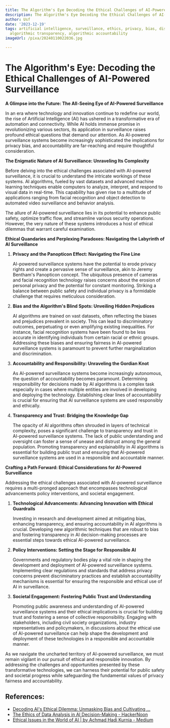 ```yaml
---
title: The Algorithm's Eye Decoding the Ethical Challenges of AI-Powered Surveillance
description: The Algorithm's Eye Decoding the Ethical Challenges of AI-Powered Surveillance
author: Usf
date: '2023-12-19'
tags: artificial intelligence, surveillance, ethics, privacy, bias, discrimination,
  algorithmic transparency, algorithmic accountability
imageUrl: /pixa/20240110022036.jpg

---
```

# The  Algorithm's  Eye: Decoding the Ethical Challenges of AI-Powered Surveillance

**A Glimpse into the  Future:  The All-Seeing Eye of AI-Powered Surveillance**

In an era where  technology and innovation continue to redefine our world, the rise of Artificial Intelligence (AI) has  ushered in a transformative era of automation and connectivity. While  AI holds immense promise  in revolutionizing various sectors,  its application in surveillance raises profound ethical questions that demand our attention. As AI-powered surveillance systems become increasingly sophisticated the implications for privacy bias,  and accountability are far-reaching and require thoughtful consideration.

**The Enigmatic Nature of AI Surveillance: Unraveling Its Complexity**

Before delving into the ethical challenges associated with AI-powered  surveillance, it is crucial to understand the intricate workings  of these systems. AI algorithms, fueled by  vast datasets and advanced  machine learning techniques enable computers to analyze, interpret, and respond to  visual data in  real-time. This capability has given rise to a multitude of applications ranging from facial recognition and object detection to automated video surveillance  and behavior analysis.

The allure of AI-powered surveillance lies in its potential to enhance public safety, optimize traffic flow, and streamline various security operations. However, the very nature of these systems introduces a host of ethical dilemmas that warrant careful examination.

**Ethical  Quandaries and Perplexing Paradoxes: Navigating the Labyrinth of AI Surveillance**

1. **Privacy and the Panopticon  Effect: Navigating the Fine Line**

   AI-powered surveillance systems  have the potential to erode privacy rights and create a pervasive sense of surveillance, akin  to Jeremy Bentham's Panopticon concept. The ubiquitous presence of  cameras and facial recognition  technology raises concerns about the erosion of personal privacy and the potential for constant monitoring. Striking a balance between public safety and individual privacy is a formidable challenge that requires meticulous consideration.

2.  **Bias and the Algorithm's Blind Spots: Unveiling Hidden Prejudices**

    AI algorithms  are trained on vast datasets, often reflecting the biases and prejudices prevalent in  society. This can lead to discriminatory outcomes, perpetuating or even  amplifying existing inequalities. For instance, facial recognition systems have been found to be less accurate in identifying individuals  from certain  racial or ethnic groups. Addressing these biases and ensuring fairness  in  AI-powered surveillance systems is paramount to  prevent further marginalization and discrimination.

3. **Accountability and Responsibility: Unraveling the Gordian Knot**

   As AI-powered surveillance systems become increasingly autonomous,  the question of  accountability becomes paramount.  Determining responsibility for decisions made by AI  algorithms is a complex task especially in cases where multiple entities are involved in developing and deploying the technology. Establishing clear lines of  accountability is crucial for ensuring that AI surveillance systems are used responsibly and ethically.

4. **Transparency and Trust: Bridging the Knowledge Gap**

    The opacity of AI algorithms often shrouded in  layers of technical complexity, poses a significant challenge to transparency and trust  in AI-powered surveillance systems. The lack of public understanding and oversight can  foster a sense  of unease and distrust among the general population. Promoting transparency and explainability  in AI  algorithms is essential for building public trust and ensuring that AI-powered surveillance  systems are used in a  responsible and accountable manner.

**Crafting a  Path Forward:  Ethical  Considerations for AI-Powered Surveillance**

Addressing the ethical challenges associated with AI-powered surveillance requires a multi-pronged approach that encompasses technological advancements policy interventions, and societal engagement.

1. **Technological Advancements: Advancing Innovation with Ethical Guardrails**

   Investing in research and development aimed at mitigating bias, enhancing transparency, and ensuring accountability in AI algorithms is crucial.  Developing new algorithmic techniques that are robust to bias and fostering  transparency in AI  decision-making processes are essential steps towards  ethical AI-powered surveillance.

2. **Policy Interventions: Setting the Stage for Responsible AI**

    Governments and  regulatory bodies play a vital role in shaping the development and  deployment of AI-powered  surveillance systems. Implementing clear regulations and standards  that address privacy concerns prevent discriminatory practices  and establish accountability mechanisms is essential for ensuring the  responsible and ethical use of AI in surveillance.

3. **Societal Engagement: Fostering Public Trust and  Understanding**

   Promoting public awareness  and understanding of AI-powered surveillance systems and their ethical implications  is crucial  for building trust and fostering a sense  of collective  responsibility. Engaging with stakeholders, including civil society organizations, industry representatives and policymakers,  in discussions about the ethical use of AI-powered surveillance can help  shape  the development and deployment of these technologies in a  responsible and accountable manner.

As we  navigate the uncharted territory of  AI-powered surveillance, we must remain vigilant in our pursuit of ethical and responsible innovation. By addressing the challenges  and opportunities presented by  these transformative  technologies, we can harness their potential for public safety and societal progress while safeguarding the fundamental values of privacy fairness and accountability.

## References:
- [Decoding AI's Ethical Dilemma: Unmasking Bias and Cultivating ...](https://www.linkedin.com/pulse/decoding-ais-ethical-dilemma-unmasking-bias-fairness-ravishankar)
- [The Ethics of Data Analysis in AI Decision-Making - HackerNoon](https://hackernoon.com/decoding-the-algorithm-the-ethics-of-data-analysis-in-ai-decision-making)
- [Ethical Issues in the World of AI | by Achmad Hadi Kurnia - Medium](https://medium.com/@achmadhadikurnia/ethical-issues-in-the-world-of-ai-ed326c94df20)
